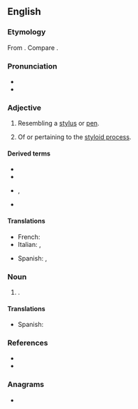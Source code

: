 ==English==

===Etymology===
From {{suffix|en|[[style]] or [[stylus]]|oid|t2=-like, resembling}}. Compare {{nc|grc|στῡλοειδής}}.

===Pronunciation===
* {{IPA|en|/ˈstaɪ.lɔɪd/}}
* {{rhymes|en|aɪlɔɪd|s=2}}

===Adjective===
{{en-adj|-}}

# Resembling a [[stylus]] or [[pen]].
#: {{syn|en|styliform}}
# {{lb|en|anatomy}} Of or pertaining to the [[styloid process]].

====Derived terms====
* {{l|en|poststyloid}}
* {{l|en|prestyloid}}
* {{l|en|stylo-}}, {{l|en|styl-}}
* {{l|en|styloid process}}

====Translations====
{{trans-top|of or pertaining to the styloid process}}
* French: {{t+|fr|styloïde}}
* Italian: {{t|it|stiloide}}, {{t|it|stiloideo}}
{{trans-mid}}
* Spanish: {{t|es|estiloides}}, {{t|es|estiloideo}}
{{trans-bottom}}

===Noun===
{{en-noun}}

# {{lb|en|skeleton}} {{ellipsis of|en|styloid process}}.

====Translations====
{{trans-top}}
* Spanish: {{t|es|estiloides|m}}
{{trans-bottom}}

===References===
* {{R:Lexico}}
* {{R:MWO}}

===Anagrams===
* {{anagrams|en|a=dilosty|Doylist|ditosyl|odylist}}